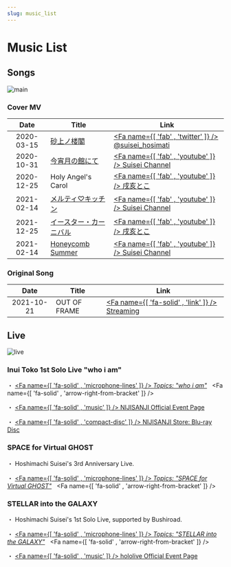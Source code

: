 ```yaml
---
slug: music_list
---
```



# Music List

## Songs

![main](https://img.suisei.cc/cover_mv.jpg)

### Cover MV

<!-- prettier-ignore -->
|Date|Title|Link|
|:--:|-----|----|
|2020-03-15|[砂上ノ楼閣](/docs/timeline/2020#_2020-01-13)|[<Fa name={[ 'fab' , 'twitter' ]} /> @suisei_hosimati](https://twitter.com/suisei_hosimati/status/1239146084712083456)|
|2020-10-31|[今宵月の館にて](/docs/timeline/2020#first-tokomachi-cover-mv)|[<Fa name={[ 'fab' , 'youtube' ]} /> Suisei Channel](https://youtu.be/vhmFj1owmuk)|
|2020-12-25|Holy Angel's Carol|[<Fa name={[ 'fab' , 'youtube' ]} /> 戌亥とこ](https://youtu.be/vhmFj1owmu)|
|2021-02-14|[メルティ♡キッチン](/docs/timeline/2021#3rd-tokomachi-cover-mv)|[<Fa name={[ 'fab' , 'youtube' ]} /> Suisei Channel](https://youtu.be/KiUvL-rp1zg)|
|2021-12-25|[イースター・カーニバル](/docs/timeline/2021#4th-tokomachi-cover-mv)|[<Fa name={[ 'fab' , 'youtube' ]} /> 戌亥とこ](https://youtu.be/edp420amW1s)|
|2021-02-14|[Honeycomb Summer](/docs/timeline/2021#5th-tokomachi-cover-mv)|[<Fa name={[ 'fab' , 'youtube' ]} /> Suisei Channel](https://youtu.be/aWv2KjaFqBA)|

### Original Song

<!-- prettier-ignore -->
|Date|Title|Link|
|:--:|-----|----|
|2021-10-21|OUT OF FRAME|[<Fa name={[ 'fa-solid' , 'link' ]} /> Streaming](https://cover.lnk.to/oof)|

## Live

![live](https://img.suisei.cc/live.jpg)

### Inui Toko 1st Solo Live "who i am"

・ [<Fa name={[ 'fa-solid' , 'microphone-lines' ]} /> _Topics: "who i am"_](/docs/topics/toko_who_i_am) &nbsp; <Fa name={[ 'fa-solid' , 'arrow-right-from-bracket' ]} />

・ [<Fa name={[ 'fa-solid' , 'music' ]} /> NIJISANJI Official Event Page](https://event.nijisanji.app/inui_whoiam/)

・ [<Fa name={[ 'fa-solid' , 'compact-disc' ]} /> NIJISANJI Store: Blu-ray Disc](https://shop.nijisanji.jp/s/niji/item/detail/NJSJ-026)

### SPACE for Virtual GHOST

・ Hoshimachi Suisei's 3rd Anniversary Live.

・ [<Fa name={[ 'fa-solid' , 'microphone-lines' ]} /> _Topics: "SPACE for Virtual GHOST"_](/docs/topics/suisei_ghost) &nbsp; <Fa name={[ 'fa-solid' , 'arrow-right-from-bracket' ]} />

### STELLAR into the GALAXY

・ Hoshimachi Suisei's 1st Solo Live, supported by Bushiroad.

・ [<Fa name={[ 'fa-solid' , 'microphone-lines' ]} /> _Topics: "STELLAR into the GALAXY"_](/docs/topics/suisei_galaxy) &nbsp; <Fa name={[ 'fa-solid' , 'arrow-right-from-bracket' ]} />

・ [<Fa name={[ 'fa-solid' , 'music' ]} /> hololive Official Event Page](https://stellarintothegalaxy.hololive.tv/)
